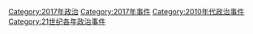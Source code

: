 [[Category:2017年政治|Category:2017年政治]]
[[Category:2017年事件|Category:2017年事件]]
[[Category:2010年代政治事件|Category:2010年代政治事件]]
[[Category:21世纪各年政治事件|Category:21世纪各年政治事件]]
